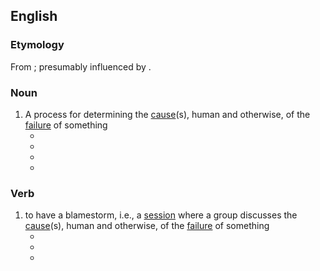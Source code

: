 ==English==

===Etymology===
From {{compound|blame|storm|lang=en}}; presumably influenced by {{m|en|brainstorm}}.

===Noun===
{{en-noun}}

# A process for determining the [[cause]](s), human and otherwise, of the [[failure]] of something
#* {{quote-book|lang=en|title=The Lion's Game|page=354|author=Nelson DeMille|year=2000|passage=This was more of a brainstorming session, which is better than a '''blamestorm''', and we were all invited to share and contribute.}}
#* {{quote-journal|lang=en|author=The Magpie|title=Harsh realities|work=Townsville Bulletin|date=Feb 16, 2008|passage=SO is this the end to the '''blamestorm''' which has swirled around black/white relations in Australia for more than 200 years?}}
#* {{quote-journal|lang=en|author=Gary Crooks|work=Spokane Spokesman-Review|date=Nov 30, 2008|passage=Apathetic, yet curious, he solved the conundrum by facebooking his prey, then weathering the '''blamestorm'''. Victory was his.}}
#* {{quote-journal|lang=en|title=Enough blamestorming!|author=Carlos Amato|work=The Times (Johannesburg)|date=Apr 24, 2008|passage=We should all be ashamed of ourselves for using Leila Parreira’s grave illness, and her husband’s departure to be with her, as a pretext for a ridiculously futile '''blamestorm'''.}}

===Verb===
{{en-verb}}

# to have a blamestorm, i.e., a [[session]] where a group discusses the [[cause]](s), human and otherwise, of the [[failure]] of something
#* {{quote-book|lang=en|title=Sams Teach Yourself Network Troubleshooting in 24 Hours|page=176|author=Jonathan Feldman|year=2002|passage=So before '''blamestorming''' wireless, make sure that the problem does not exist when you are using wired networking.}}
#* {{quote-journal|lang=en|title=Create a no-blame lab environment.|work=Medical Laboratory Observer|date=Oct 1, 2004|passage=Instead of brainstorming and problem-solving, professionals '''blamestormed''', creating more problems and inaction.}}
#* {{quote-newsgroup|lang=en|author=Rick Y|title=Thanks Birds..|newsgroup=alt.sports.football.pro.phila-eagles|url=http://groups.google.com/group/alt.sports.football.pro.phila-eagles/browse_thread/thread/91c21d7acc3fa4ba/69de11b2bf179590?hl=en&q=to-blamestorm#69de11b2bf179590|date=Feb 7 2005|passage=I'm gald to see that there are people like you that appreciate the Eagles and aren't just looking to '''blamestorm''' and blow off steam.}}